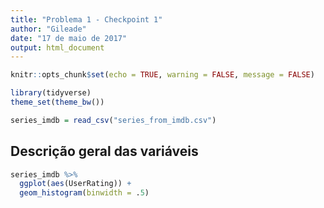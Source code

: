 ```yaml
---
title: "Problema 1 - Checkpoint 1"
author: "Gileade"
date: "17 de maio de 2017"
output: html_document
---
```


```r
knitr::opts_chunk$set(echo = TRUE, warning = FALSE, message = FALSE)
```

```r
library(tidyverse)
theme_set(theme_bw())
```

```r
series_imdb = read_csv("series_from_imdb.csv")
```

## Descrição geral das variáveis

```r
series_imdb %>%
  ggplot(aes(UserRating)) +
  geom_histogram(binwidth = .5)
```



